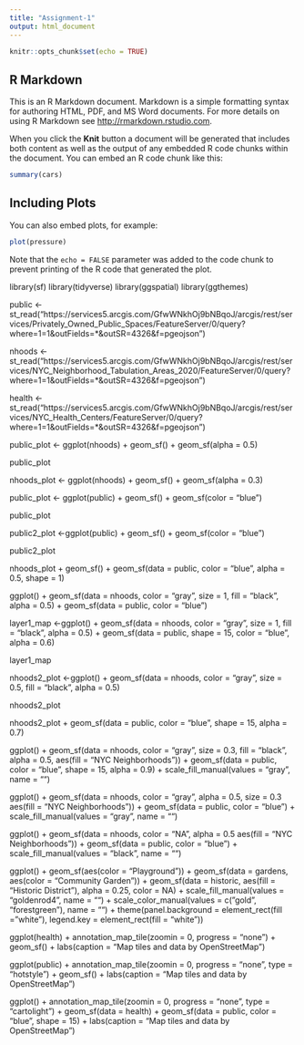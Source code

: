 ```yaml
---
title: "Assignment-1"
output: html_document
---
```


```r
knitr::opts_chunk$set(echo = TRUE)
```

## R Markdown

This is an R Markdown document. Markdown is a simple formatting syntax for authoring HTML, PDF, and MS Word documents. For more details on using R Markdown see <http://rmarkdown.rstudio.com>.

When you click the **Knit** button a document will be generated that includes both content as well as the output of any embedded R code chunks within the document. You can embed an R code chunk like this:

```r
summary(cars)
```

## Including Plots

You can also embed plots, for example:

```r
plot(pressure)
```

Note that the `echo = FALSE` parameter was added to the code chunk to prevent printing of the R code that generated the plot.

library(sf)
library(tidyverse)
library(ggspatial)
library(ggthemes)

public <- st_read("https://services5.arcgis.com/GfwWNkhOj9bNBqoJ/arcgis/rest/services/Privately_Owned_Public_Spaces/FeatureServer/0/query?where=1=1&outFields=*&outSR=4326&f=pgeojson")

nhoods <- st_read("https://services5.arcgis.com/GfwWNkhOj9bNBqoJ/arcgis/rest/services/NYC_Neighborhood_Tabulation_Areas_2020/FeatureServer/0/query?where=1=1&outFields=*&outSR=4326&f=pgeojson")

health <- st_read("https://services5.arcgis.com/GfwWNkhOj9bNBqoJ/arcgis/rest/services/NYC_Health_Centers/FeatureServer/0/query?where=1=1&outFields=*&outSR=4326&f=pgeojson")



public_plot <- ggplot(nhoods) +
geom_sf() +
geom_sf(alpha = 0.5)

public_plot

nhoods_plot <- ggplot(nhoods) +
geom_sf() +
geom_sf(alpha = 0.3)

public_plot <- ggplot(public) +
geom_sf() + 
geom_sf(color = "blue")

public_plot

public2_plot <-ggplot(public) + 
geom_sf() +
geom_sf(color = "blue")

public2_plot

nhoods_plot + 
geom_sf() +
geom_sf(data = public, color = "blue", alpha = 0.5, shape = 1)

 ggplot() +
  geom_sf(data = nhoods, color = "gray", 
                           size = 1,
                           fill = "black",
                           alpha = 0.5) +
  geom_sf(data = public, color = "blue")
  
layer1_map <-ggplot() +
geom_sf(data = nhoods, color = "gray", size = 1, fill = "black", alpha = 0.5) + geom_sf(data = public, shape = 15, color = "blue", alpha = 0.6)

layer1_map

nhoods2_plot <-ggplot() + 
geom_sf(data = nhoods, color = "gray", size = 0.5, fill = "black", alpha = 0.5)

nhoods2_plot

nhoods2_plot +
geom_sf(data = public, color  = "blue", shape = 15, alpha = 0.7)

ggplot() + 
geom_sf(data = nhoods, color = "gray", size = 0.3, fill = "black", alpha = 0.5, aes(fill = "NYC Neighborhoods")) +
geom_sf(data = public, color  = "blue", shape = 15, alpha = 0.9) +
scale_fill_manual(values = "gray", name = "")

 ggplot() +
  geom_sf(data = nhoods, color = "gray", alpha = 0.5, size = 0.3
          aes(fill = "NYC Neighborhoods")) +
  geom_sf(data = public, color = "blue") +
  scale_fill_manual(values = "gray", name = "")
  
 ggplot() +
  geom_sf(data = nhoods, color = "NA", alpha = 0.5
          aes(fill = "NYC Neighborhoods")) +
  geom_sf(data = public, color = "blue") +
  scale_fill_manual(values = "black", name = "")


ggplot() +
  geom_sf(aes(color = "Playground")) +
  geom_sf(data = gardens, aes(color = "Community Garden")) +
  geom_sf(data = historic, aes(fill = "Historic District"), alpha = 0.25, color = NA) +
  scale_fill_manual(values = "goldenrod4", name = "") +
  scale_color_manual(values = c("gold", "forestgreen"), name = "") +
  theme(panel.background = element_rect(fill = "white"),
        legend.key = element_rect(fill = "white"))
        
        
ggplot(health) +
  annotation_map_tile(zoomin = 0, progress = "none") +
  geom_sf() +
  labs(caption = "Map tiles and data by OpenStreetMap")

ggplot(public) +
  annotation_map_tile(zoomin = 0, progress = "none", type = "hotstyle")  +
  geom_sf() +
  labs(caption = "Map tiles and data by OpenStreetMap")

ggplot() +
  annotation_map_tile(zoomin = 0, progress = "none", type = "cartolight")  +
  geom_sf(data = health) +
  geom_sf(data = public, color = "blue", shape = 15) +
  labs(caption = "Map tiles and data by OpenStreetMap")
  
